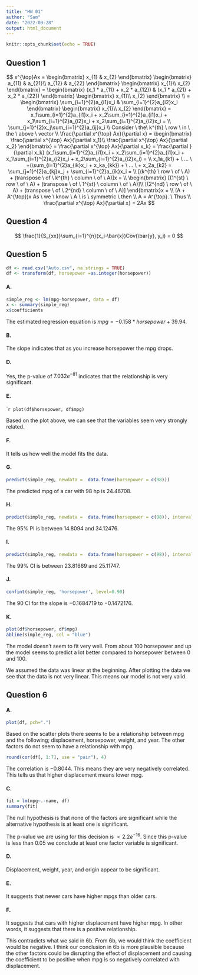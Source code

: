 ```yaml
---
title: "HW 01"
author: "Sam"
date: "2022-09-28"
output: html_document
---
```


```r
knitr::opts_chunk$set(echo = TRUE)
```

## Question 1

$$
x^{\top}Ax = 
\begin{bmatrix}
x_{1} & x_{2}
\end{bmatrix}
\begin{bmatrix}
a_{11} & a_{21}\\
a_{12} & a_{22}
\end{bmatrix}
\begin{bmatrix}
x_{1}\\
x_{2}
\end{bmatrix} = 
\begin{bmatrix}
(x_1 * a_{11} + x_2 * a_{12}) & (x_1 * a_{21} + x_2 * a_{22})
\end{bmatrix}
\begin{bmatrix}
x_{1}\\
x_{2}
\end{bmatrix}
\\
= 
\begin{bmatrix}
\sum_{i=1}^{2}a_{i1}x_i & \sum_{i=1}^{2}a_{i2}x_i
\end{bmatrix}
\begin{bmatrix}
x_{1}\\
x_{2}
\end{bmatrix} = 
x_1\sum_{i=1}^{2}a_{i1}x_i + x_2\sum_{i=1}^{2}a_{i1}x_i + x_1\sum_{i=1}^{2}a_{i2}x_i + x_2\sum_{i=1}^{2}a_{i2}x_i = 
\\
\sum_{j=1}^{2}x_j\sum_{i=1}^{2}a_{ij}x_i
\\
Consider \ the\  k^{th} \ row \ in \ the \ above \ vector
\\
\frac{\partial x^{\top} Ax}{\partial x} =
\begin{bmatrix}
\frac{\partial x^{\top} Ax}{\partial x_1}\\
\frac{\partial x^{\top} Ax}{\partial x_2}
\end{bmatrix} = 
\frac{\partial x^{\top} Ax}{\partial x_k} = 
\frac{\partial }{\partial x_k}
(x_1\sum_{i=1}^{2}a_{i1}x_i + x_2\sum_{i=1}^{2}a_{i1}x_i + x_1\sum_{i=1}^{2}a_{i2}x_i + x_2\sum_{i=1}^{2}a_{i2}x_i) = 
\\
x_1a_{k1} + \  ... \  +(\sum_{i=1}^{2}a_{ik}x_i + x_ka_{kk}) + \ ... \ + x_2a_{k2} = 
\sum_{j=1}^{2}a_{kj}x_j + \sum_{i=1}^{2}a_{ik}x_i = 
\\
[(k^{th} \ row \ of \ A) + (transpose \ of \ k^{th} \ column \ of \ A)]x = 
\\
\begin{bmatrix}
[(1^{st} \ row \ of \ A) + (transpose \ of \ 1^{st} \ column \ of \ A)]\\
[(2^{nd} \ row \ of \ A) + (transpose \ of \ 2^{nd} \ column \ of \ A)]
\end{bmatrix}x = 
\\
(A + A^{\top})x
As \ we \ know \ A \ is \ symmetric \ then
\\ 
A = A^{\top}. \ Thus \\
\frac{\partial x^{\top} Ax}{\partial x} = 2Ax
$$


## Question 4

$$
\frac{1}{S_{xx}}\sum_{i=1}^{n}(x_i-\bar{x})Cov(\bar{y}, y_i) = 0
$$

## Question 5

```r
df <- read.csv("Auto.csv", na.strings = TRUE)
df <- transform(df, horsepower =as.integer(horsepower))
```

#### A.
```r
simple_reg <- lm(mpg~horsepower, data = df)
x <- summary(simple_reg)
x$coefficients
```

The estimated regression equation is $mpg = -0.158 * horsepower + 39.94$.

#### B.
The slope indicates that as you increase horsepower the mpg drops.

#### D.
Yes, the p-value of $7.032e^{-81}$ indicates that the relationship is very significant.

#### E.
````r
plot(df$horsepower, df$mpg)
```

Based on the plot above, we can see that the variables seem very strongly related.

#### F.
It tells us how well the model fits the data.

#### G.
```r
predict(simple_reg, newdata =  data.frame(horsepower = c(98)))
```

The predicted mpg of a car with $98$ hp is $24.46708$.

#### H.
```r
predict(simple_reg, newdata =  data.frame(horsepower = c(98)), interval = "prediction", level = .95)
```

The 95% PI is between $14.8094$ and $34.12476$.

#### I.
```r
predict(simple_reg, newdata =  data.frame(horsepower = c(98)), interval = "confidence", level = .99)
```

The 99% CI is between $23.81669$ and $25.11747$.

#### J.
```r
confint(simple_reg, 'horsepower', level=0.90)
```

The $90%$ CI for the slope is $-0.1684719$ to $-0.1472176$.

#### K.
```r
plot(df$horsepower, df$mpg)
abline(simple_reg, col = "blue")
```

The model doesn't seem to fit very well. From about 100 horsepower and up the model seems to predict a lot better compared to horsepower between 0 and 100.

We assumed the data was linear at the beginning. After plotting the data we see that the data is not very linear. This means our model is not very valid.

## Question 6

#### A.
```r
plot(df, pch=".") 
```

Based on the scatter plots there seems to be a relationship between mpg and the following; displacement, horsepower, weight, and year. The other factors do not seem to have a relationship with mpg.

```r
round(cor(df[, 1:7], use = "pair"), 4)
```

The correlation is $-0.8044$. This means they are very negatively correlated. This tells us that higher displacement means lower mpg.

#### C.
```r
fit = lm(mpg~.-name, df)
summary(fit)
```

The null hypothesis is that none of the factors are significant while the alternative hypothesis is at least one is significant.

The p-value we are using for this decision is $< 2.2e^{-16}$. Since this p-value is less than $0.05$ we conclude at least one factor variable is significant.

#### D.
Displacement, weight, year, and origin appear to be significant.

#### E.
It suggests that newer cars have higher mpgs than older cars.

#### F.
It suggests that cars with higher displacement have higher mpg. In other words, it suggests that there is a positive relationship.

This contradicts what we said in 6b. From 6b, we would think the coefficient would be negative. I think our conclusion in 6b is more plausible because the other factors could be disrupting the effect of displacement and causing the coefficient to be positive when mpg is so negatively correlated with displacement. 
